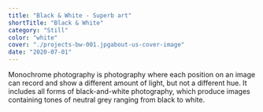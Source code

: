```yaml
---
title: "Black & White - Superb art"
shortTitle: "Black & White"
category: "Still"
color: "white"
cover: "./projects-bw-001.jpgabout-us-cover-image"
date: "2020-07-01"
---
```


Monochrome photography is photography where each position on an image can record and show a different amount of light, but not a different hue. It includes all forms of black-and-white photography, which produce images containing tones of neutral grey ranging from black to white.
